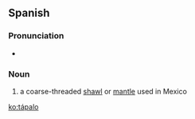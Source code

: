 ==Spanish==

===Pronunciation===
* {{X-SAMPA|/"ta.pa.lo/}}

===Noun===
{{head|es|noun|g=m}}

# a coarse-threaded [[shawl]] or [[mantle]] used in Mexico

[[ko:tápalo]]